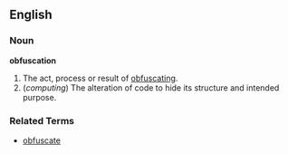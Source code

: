==English==

===Noun===
'''obfuscation'''

# The act, process or result of [[obfuscate|obfuscating]].
# (''computing'') The alteration of code to hide its structure and intended purpose.

===Related Terms===
*[[obfuscate]]